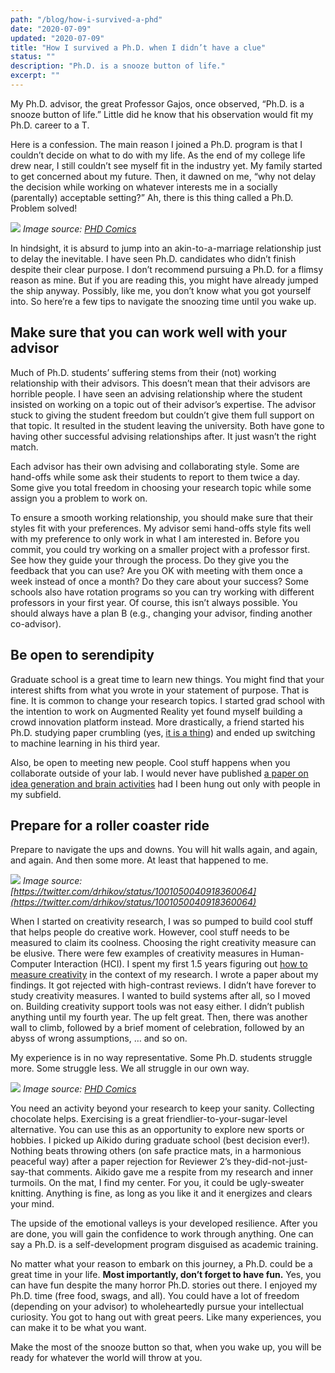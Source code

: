 ```yaml
---
path: "/blog/how-i-survived-a-phd"
date: "2020-07-09"
updated: "2020-07-09"
title: "How I survived a Ph.D. when I didn’t have a clue"
status: ""
description: "Ph.D. is a snooze button of life."
excerpt: ""
---
```

My Ph.D. advisor, the great Professor Gajos, once observed, “Ph.D. is a snooze button of life.” Little did he know that his observation would fit my Ph.D. career to a T.

Here is a confession. The main reason I joined a Ph.D. program is that I couldn’t decide on what to do with my life. As the end of my college life drew near, I still couldn’t see myself fit in the industry yet. My family started to get concerned about my future. Then, it dawned on me, “why not delay the decision while working on whatever interests me in a socially (parentally) acceptable setting?” Ah, there is this thing called a Ph.D. Problem solved!

![](/phd-marriage.gif)
*Image source: [PHD Comics](http://phdcomics.com/comics/archive.php?comicid=1296)*

In hindsight, it is absurd to jump into an akin-to-a-marriage relationship just to delay the inevitable. I have seen Ph.D. candidates who didn’t finish despite their clear purpose. I don’t recommend pursuing a Ph.D. for a flimsy reason as mine. But if you are reading this, you might have already jumped the ship anyway. Possibly, like me, you don’t know what you got yourself into. So here’re a few tips to navigate the snoozing time until you wake up.

## Make sure that you can work well with your advisor

Much of Ph.D. students’ suffering stems from their (not) working relationship with their advisors. This doesn’t mean that their advisors are horrible people. I have seen an advising relationship where the student insisted on working on a topic out of their advisor’s expertise. The advisor stuck to giving the student freedom but couldn’t give them full support on that topic. It resulted in the student leaving the university. Both have gone to having other successful advising relationships after. It just wasn’t the right match.

Each advisor has their own advising and collaborating style. Some are hand-offs while some ask their students to report to them twice a day. Some give you total freedom in choosing your research topic while some assign you a problem to work on.

To ensure a smooth working relationship, you should make sure that their styles fit with your preferences. My advisor semi hand-offs style fits well with my preference to only work in what I am interested in. Before you commit, you could try working on a smaller project with a professor first. See how they guide your through the process. Do they give you the feedback that you can use? Are you OK with meeting with them once a week instead of once a month? Do they care about your success? Some schools also have rotation programs so you can try working with different professors in your first year. Of course, this isn’t always possible. You should always have a plan B (e.g., changing your advisor, finding another co-advisor).

## Be open to serendipity

Graduate school is a great time to learn new things. You might find that your interest shifts from what you wrote in your statement of purpose. That is fine. It is common to change your research topics. I started grad school with the intention to work on Augmented Reality yet found myself building a crowd innovation platform instead. More drastically, a friend started his Ph.D. studying paper crumbling (yes, [it is a thing](https://projects.iq.harvard.edu/smrlab/paper_crumpling)) and ended up switching to machine learning in his third year.

Also, be open to meeting new people. Cool stuff happens when you collaborate outside of your lab. I would never have published [a paper on idea generation and brain activities](http://users.wpi.edu/~esolovey/papers/Chan-CC17.pdf) had I been hung out only with people in my subfield.

## Prepare for a roller coaster ride

Prepare to navigate the ups and downs. You will hit walls again, and again, and again. And then some more. At least that happened to me.

![](/phd-journey.jpeg)
*Image source: [https://twitter.com/drhikov/status/1001050040918360064](https://twitter.com/drhikov/status/1001050040918360064)*

When I started on creativity research, I was so pumped to build cool stuff that helps people do creative work. However, cool stuff needs to be measured to claim its coolness. Choosing the right creativity measure can be elusive. There were few examples of creativity measures in Human-Computer Interaction (HCI). I spent my first 1.5 years figuring out [how to measure creativity](https://www.paoponder.com/2019-08-28-how-to-measure-creativity/) in the context of my research. I wrote a paper about my findings. It got rejected with high-contrast reviews. I didn’t have forever to study creativity measures. I wanted to build systems after all, so I moved on. Building creativity support tools was not easy either. I didn’t publish anything until my fourth year. The up felt great. Then, there was another wall to climb, followed by a brief moment of celebration, followed by an abyss of wrong assumptions, … and so on.

My experience is in no way representative. Some Ph.D. students struggle more. Some struggle less. We all struggle in our own way.

![](/phd-chocolate.gif)
*Image source: [PHD Comics](http://phdcomics.com/comics.php?f=1741)*

You need an activity beyond your research to keep your sanity. Collecting chocolate helps. Exercising is a great friendlier-to-your-sugar-level alternative. You can use this as an opportunity to explore new sports or hobbies. I picked up Aikido during graduate school (best decision ever!). Nothing beats throwing others (on safe practice mats,  in a harmonious peaceful way) after a paper rejection for Reviewer 2’s they-did-not-just-say-that comments. Aikido gave me a respite from my research and inner turmoils. On the mat, I find my center. For you, it could be ugly-sweater knitting. Anything is fine, as long as you like it and it energizes and clears your mind.

The upside of the emotional valleys is your developed resilience. After you are done, you will gain the confidence to work through anything. One can say a Ph.D. is a self-development program disguised as academic training.

No matter what your reason to embark on this journey, a Ph.D. could be a great time in your life. **Most importantly, don’t forget to have fun.** Yes, you can have fun despite the many horror Ph.D. stories out there. I enjoyed my Ph.D. time (free food, swags, and all). You could have a lot of freedom (depending on your advisor) to wholeheartedly pursue your intellectual curiosity. You got to hang out with great peers. Like many experiences, you can make it to be what you want.

Make the most of the snooze button so that, when you wake up, you will be ready for whatever the world will throw at you.
